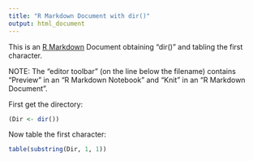 ```yaml
---
title: "R Markdown Document with dir()"
output: html_document
---
```


This is an [R Markdown](http://rmarkdown.rstudio.com) Document obtaining "dir()" and tabling the first character.  

NOTE:  The "editor toolbar" (on the line below the filename) contains "Preview" in an "R Markdown Notebook" and "Knit" in an "R Markdown Document".  

First get the directory:  
```r
(Dir <- dir())
```

Now table the first character:  
```r
table(substring(Dir, 1, 1))
```

